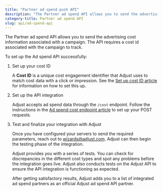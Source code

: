 ```yaml
---
title: "Partner ad spend push API"
description: "The Partner ad spend API allows you to send the advertising cost information associated with a campaign."
category-title: Partner ad spend API
slug: api/ad-spend-api
---
```


The Partner ad spend API allows you to send the advertising cost information associated with a campaign. The API requires a cost id associated with the campaign to track.

To set up the Ad spend API successfully:

1. Set up your cost ID

   A **Cost ID** is a unique cost engagement identifier that Adjust uses to match cost data with a click or impression. See the [Set up cost ID article](/en/api/ad-spend-api/cost-id) for information on how to set this up.

2. Set up the API integration

   Adjust accepts ad spend data through the `/cost` endpoint. Follow the instructions in the [Ad spend cost endpoint article](/en/api/ad-spend-api/cost-endpoint) to set up your POST requests.

3. Test and finalize your integration with Adjust

   Once you have configured your servers to send the required parameters, reach out to wizards@adjust.com. Adjust can then begin the testing phase of the integration.

   Adjust provides you with a series of tests. You can check for discrepancies in the different cost types and spot any problems before the integration goes live. Adjust also conducts tests on the Adjust API to ensure the API integration is functioning as expected.

   After getting satisfactory results, Adjust adds you to a list of integrated ad spend partners as an official Adjust ad spend API partner.

